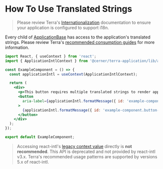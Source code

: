 # How To Use Translated Strings

> Please review Terra's [Internationalization](https://engineering.cerner.com/terra-ui/guides/terra-ui/internationalization/internationalization-intro)
> documentation to ensure your application is configured to support i18n.

Every child of [ApplicationBase](/application/cerner-terra-application/components/application-base) has access to the
application's translated strings. Please review Terra's [recommended consumption guides](https://engineering.cerner.com/terra-ui/guides/terra-ui/internationalization/building-components-which-include-translations)
for more information.


```jsx
import React, { useContext } from 'react';
import { ApplicationIntlContext } from '@cerner/terra-application/lib/application-intl';

const ExampleComponent = () => {
  const applicationIntl = useContext(ApplicationIntlContext);

  return (
    <div>
      <p>This button requires multiple translated strings to render appropriately.</p>
      <button
        aria-label={applicationIntl.formatMessage({ id: 'example-component.button-label'})}
      >
        {applicationIntl.formatMessage({ id: 'example-component.button-text'})}
      </button>
    </div>
  );
});

export default ExampleComponent;
```

> Accessing react-intl's [legacy context value](https://reactjs.org/docs/legacy-context.html) directly is **not recommended**.
> This API is deprecated and not provided by react-intl v3.x. Terra's recommended usage patterns are supported by versions 5.x of react-intl.
